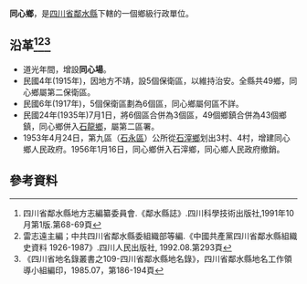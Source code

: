 '''同心鄉'''，是[[四川省|四川省]][[鄰水縣|鄰水縣]]下轄的一個鄉級行政單位。

== 沿革<ref>四川省鄰水縣地方志編纂委員會.《鄰水縣誌》.四川科學技術出版社,1991年10月第1版.第68-69頁</ref><ref>雷志遠主編；中共四川省鄰水縣委組織部等編.《中國共產黨四川省鄰水縣組織史資料 1926-1987》.四川人民出版社, 1992.08.第293頁</ref><ref>《四川省地名錄叢書之109-四川省鄰水縣地名錄》，四川省鄰水縣地名工作領導小組編印，1985.07，第186-194頁</ref>==
* 道光年間，增設'''同心場'''。
* 民國4年(1915年)，因地方不靖，設5個保衛區，以維持治安。全縣共49鄉，同心鄉屬第二保衛區。
* 民國6年(1917年)，5個保衛區劃為6個區，同心鄉屬何區不詳。
* 民國24年(1935年)7月1日，將6個區合併為3個區，49個鄉鎮合併為43個鄉鎮，同心鄉併入[[石龍鄉_(鄰水縣)|石龍鄉]]，屬第二區署。
* 1953年4月24日，第九區（[[石永區|石永區]]）公所從[[石滓鄉|石滓鄉]]划出3村、4村，增建同心鄉人民政府。1956年1月16日，同心鄉併入石滓鄉，同心鄉人民政府撤銷。

== 參考資料 ==
{{Reflist}}
{{行政區劃小作品}}
{{鄰水縣行政區劃（清代）}}
{{鄰水縣行政區劃（民國4年至民國24年7月1日）}}
{{四川省鄰水縣行政區劃（1953年9月4日至1955年3月5日）}}
{{四川省鄰水縣行政區劃（1955年3月5日至1956年1月24日）}}